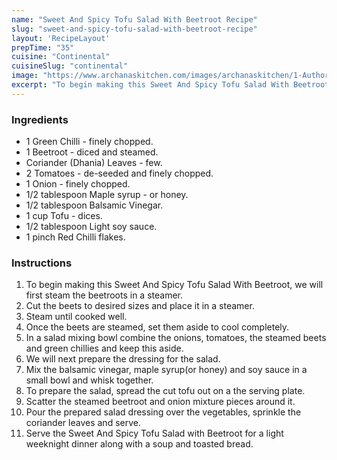 ---
name: "Sweet And Spicy Tofu Salad With Beetroot Recipe"
slug: "sweet-and-spicy-tofu-salad-with-beetroot-recipe"
layout: 'RecipeLayout'
prepTime: "35"
cuisine: "Continental"
cuisineSlug: "continental"
image: "https://www.archanaskitchen.com/images/archanaskitchen/1-Author/Anupama_Nagaraja/Sweet_And_Spicy_Tofu_Salad_With_Beetroot.jpg"
excerpt: "To begin making this Sweet And Spicy Tofu Salad With Beetroot, we will first steam the beetroots in a steamer"
---

### Ingredients

- 1 Green Chilli - finely chopped.
- 1 Beetroot - diced and steamed.
- Coriander (Dhania) Leaves - few.
- 2 Tomatoes - de-seeded and finely chopped.
- 1 Onion - finely chopped.
- 1/2 tablespoon Maple syrup - or honey.
- 1/2 tablespoon Balsamic Vinegar.
- 1 cup Tofu - dices.
- 1/2 tablespoon Light soy sauce.
- 1 pinch Red Chilli flakes.

### Instructions

1. To begin making this Sweet And Spicy Tofu Salad With Beetroot, we will first steam the beetroots in a steamer.
1. Cut the beets to desired sizes and place it in a steamer.
1. Steam until cooked well.
1. Once the beets are steamed, set them aside to cool completely.
1. In a salad mixing bowl combine the onions, tomatoes, the steamed beets and green chillies and keep this aside.
1. We will next prepare the dressing for the salad.
1. Mix the balsamic vinegar, maple syrup(or honey) and soy sauce in a small bowl and whisk together.
1. To prepare the salad, spread the cut tofu out on a the serving plate.
1. Scatter the steamed beetroot and onion mixture pieces around it.
1. Pour the prepared salad dressing over the vegetables, sprinkle the coriander leaves and serve.
1. Serve the Sweet And Spicy Tofu Salad with Beetroot for a light weeknight dinner along with a soup and toasted bread.
